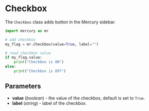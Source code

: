 # Checkbox

The `Checkbox` class adds button in the Mercury sidebar.


```python
import mercury as mr

# add checkbox
my_flag = mr.Checkbox(value=True, label="")

# read checkbox value
if my_flag.value:
    print("Checkbox is ON")
else:
    print("Checkbox is OFF")
```

## Parameters

- **value** (_boolean_) - the value of the checkbox, default is set to `True`.
- **label** (_string_) - label of the checkbox.
